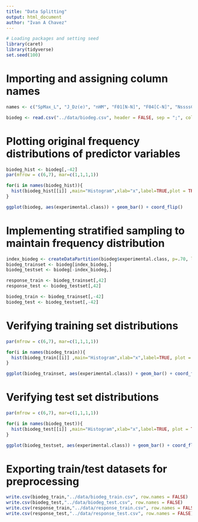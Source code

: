 ```yaml
---
title: "Data Splitting"
output: html_document
author: "Ivan A Chavez"
---
```


```r
# Loading packages and setting seed
library(caret)
library(tidyverse)
set.seed(100)
```

# Importing and assigning column names
```r
names <- c("SpMax_L", "J_Dz(e)", "nHM", "F01[N-N]", "F04[C-N]", "NssssC", "nCb-", "C%", "nCp", "nO", "F03[C-N]", "SdssC", "HyWi_B(m)", "LOC", "SM6_L", "F03[C-O]", "Me", "Mi", "nN-N", "nArNO2", "nCRX3", "SpPosA_B(p)", "nCIR", "B01[C-Br]", "B03[C-Cl]", "N-073", "SpMax_A", "Psi_i_1d", "B04[C-Br]", "SdO", "TI2_L", "nCrt", "C-026", "F02[C-N]", "nHDon", "SpMax_B(m)", "Psi_i_A", "nN", "SM6_B(m)", "nArCOOR", "nX", "experimental class")

biodeg <- read.csv("../data/biodeg.csv", header = FALSE, sep = ";", col.names = names)

```
# Plotting original frequency distributions of predictor variables
```r
biodeg_hist <- biodeg[,-42]
par(mfrow = c(6,7), mar=c(1,1,1,1))

for(i in names(biodeg_hist)){
  hist(biodeg_hist[[i]] ,main="Histogram",xlab="x",label=TRUE,plot = TRUE)
}

```

```r
ggplot(biodeg, aes(experimental.class)) + geom_bar() + coord_flip()
```

# Implementing stratified sampling to maintain frequency distribution

```r

index_biodeg <- createDataPartition(biodeg$experimental.class, p=.70, list = FALSE)
biodeg_trainset <- biodeg[index_biodeg,]
biodeg_testset <- biodeg[-index_biodeg,]

response_train <- biodeg_trainset[,42]
response_test <- biodeg_testset[,42]

biodeg_train <- biodeg_trainset[,-42]
biodeg_test <- biodeg_testset[,-42]

```

# Verifying training set distributions

```r

par(mfrow = c(6,7), mar=c(1,1,1,1))

for(i in names(biodeg_train)){
  hist(biodeg_train[[i]] ,main="Histogram",xlab="x",label=TRUE, plot = TRUE)
}

```

```r
ggplot(biodeg_trainset, aes(experimental.class)) + geom_bar() + coord_flip()
```

# Verifying test set distributions

```r

par(mfrow = c(6,7), mar=c(1,1,1,1))

for(i in names(biodeg_test)){
  hist(biodeg_test[[i]] ,main="Histogram",xlab="x",label=TRUE, plot = TRUE)
}

```

```r
ggplot(biodeg_testset, aes(experimental.class)) + geom_bar() + coord_flip()
```

# Exporting train/test datasets for preprocessing

```r
write.csv(biodeg_train,"../data/biodeg_train.csv", row.names = FALSE)
write.csv(biodeg_test,"../data/biodeg_test.csv", row.names = FALSE)
write.csv(response_train,"../data/response_train.csv", row.names = FALSE)
write.csv(response_test,"../data/response_test.csv", row.names = FALSE)
```
